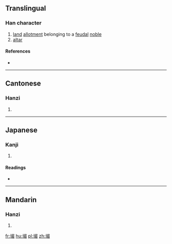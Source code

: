 ==Translingual==

===Han character===
{{Han char|rn=32|rad=土|as=09|sn=12|four=4716<sub>7</sub>|canj=土日竹山 (GAHU)|ids=⿰[[土]][[眉]]}}

# [[land]] [[allotment]] belonging to a [[feudal]] [[noble]]
# [[altar]]

====References====
* {{Han ref|kx=0234.070|dkj=05277|dj=0472.010|hdz=10469.050|uh=5833|ud=22579|bh=D8AB|bd=55467}}

----

==Cantonese==

===Hanzi===
{{yue-hanzi|jyut=|y=mui4}}

# {{defn|lang=yue|sort=土09}}

----

==Japanese==

===Kanji===
{{ja-kanji|grade=|rs=土09}}

# {{defn|lang=ja|sort=土09}}

====Readings====
* {{ja-readings|on=[[び]] (bi), [[み]] (mi)|kun=[[かき]] (kaki)}}

----

==Mandarin==

===Hanzi===
{{cmn-hanzi|pin=[[méi]] ([[mei2]])|wg=mei<sup>2</sup>}}

# {{defn|lang=cmn|sort=土09}}

[[fr:堳]]
[[hu:堳]]
[[pl:堳]]
[[zh:堳]]
